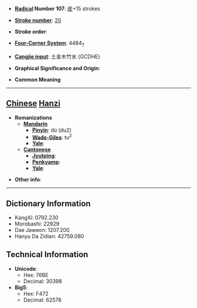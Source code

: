 * '''[[Wiktionary:Chinese radical index| Radical]] Number 107''': [[Wiktionary:Chinese radical index 皮|皮]]+15 strokes

* '''[[Wiktionary:Chinese total strokes index|Stroke number]]''': [[Wiktionary:Chinese total strokes index 20|20]]

* '''Stroke order''': 

* '''[[Wiktionary:Chinese four corner index|Four-Corner System]]''': 4484<sub>7</sub>

* '''[[Wiktionary:Chinese Cangjie index|Cangjie input]]''': 土金木竹水 (GCDHE)

* '''Graphical Significance and Origin''': 

* '''Common Meaning'''

----

== [[Chinese]] [[Hanzi]] ==

* '''Romanizations'''
** '''[[Mandarin]]'''
*** '''[[Pinyin]]''': dú (du2)
*** '''[[Wade-Giles]]''': tu<sup>2</sup>
*** '''[[Yale]]''': 
** '''[[Cantonese]]'''
*** '''[[Jyutping]]''':
*** '''[[Penkyamp]]''': 
*** '''[[Yale]]''': 

* '''Other info''': 

----

== Dictionary Information ==

* KangXi: 0792.230
* Morobashi: 22929
* Dae Jaweon: 1207.200
* Hanyu Da Zidian: 42759.080

== Technical Information ==

* '''Unicode''':
** Hex: 76BE
** Decimal: 30398
* '''Big5''':
** Hex: F472
** Decimal: 62578